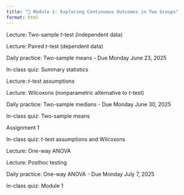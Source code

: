 ```yaml
---
title: "🌱 Module 1: Exploring Continuous Outcomes in Two Groups"
format: html
---
```


::: {.callout-tip title="Thursday, June 19, 2025" collapse="true" open="true"}

Lecture: Two-sample *t*-test (independent data)

Lecture: Paired *t*-test (dependent data)

Daily practice: Two-sample means
- Due Monday June 23, 2025

In-class quiz: Summary statistics

:::

::: {.callout-tip title="Tuesday, June 24, 2025" collapse="true" open="true"}

Lecture: *t*-test assumptions

Lecture: Wilcoxons (nonparametric alternative to *t*-test)

Daily practice: Two-sample medians
- Due Monday June 30, 2025

In-class quiz: Two-sample means

:::

::: {.callout-tip title="Thursday, June 26, 2025" collapse="true" open="true"}

Assignment 1

In-class quiz: *t*-test assumptions and Wilcoxons

:::

::: {.callout-tip title="Tuesday, July 1, 2025" collapse="true" open="true"}

Lecture: One-way ANOVA 

Lecture: Posthoc testing

Daily practice: One-way ANOVA
- Due Monday July 7, 2025

In-class quiz: Module 1

:::